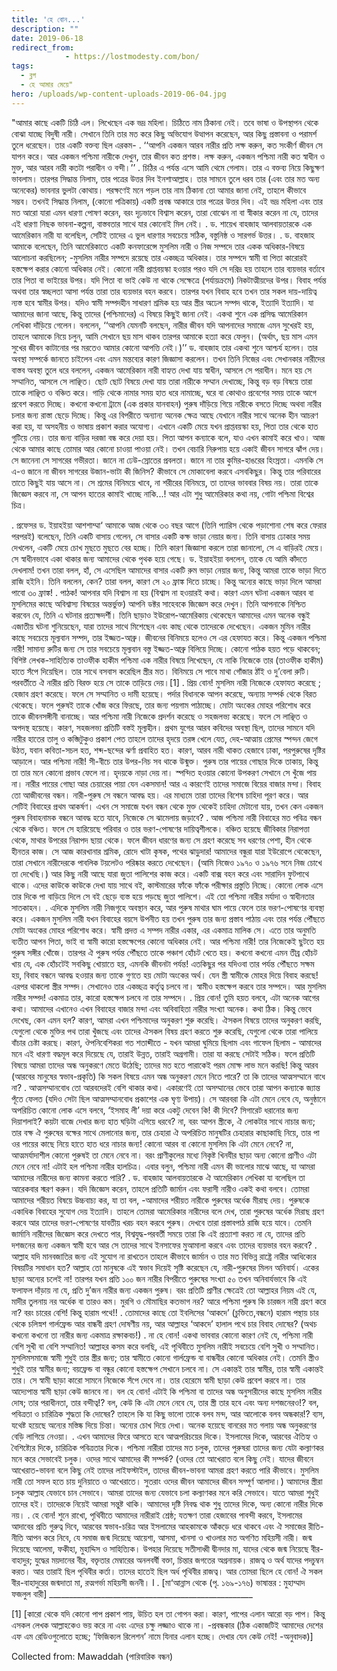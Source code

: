 ```yaml
---
title: 'হে বোন...'
description: ""
date: 2019-06-18
redirect_from: 
            - https://lostmodesty.com/bon/
tags: 
  - ব্লগ
  - হে আমার মেয়ে"
hero: /uploads/wp-content-uploads-2019-06-04.jpg
---
```

"আমার কাছে একটি চিঠি এল। লিখেছেন এক ভদ্র মহিলা। চিঠিতে নাম ঠিকানা নেই। তবে ভাষা ও উপস্থাপন থেকে বোঝা যাচ্ছে বিদুষী নারী। সেখানে তিনি তার মত করে কিছু অভিযোগ উত্থাপন করেছেন, আর কিছু প্রস্তাবনা ও পরামর্শ তুলে ধরেছেন। তার একটি বক্তব্য ছিল এরকম- . ‘‘আপনি একজন আরব নারীর প্রতি লক্ষ করুন, কত সংকীর্ণ জীবন সে যাপন করে। আর একজন পশ্চিমা নারীকে দেখুন, তার জীবন কত প্রশস্ত। লক্ষ করুন, একজন পশ্চিমা নারী কত স্বাধীন ও মুক্ত, আর আরব নারী কতটা পরাধীন ও বন্দী।’’ . চিঠির এ পর্যন্ত এসে আমি থেমে গেলাম। তার এ বক্তব্য নিয়ে কিছুক্ষণ ভাবলাম। তারপর সিদ্ধান্ত নিলাম, তার পত্রের উত্তর দিব ইনশাআল্লাহ। তার সামনে তুলে ধরব তার (এবং তার মত অন্য অনেকের) ভাবনার ভুলটা কোথায়। পরক্ষণেই মনে পড়ল তার নাম ঠিকানা তো আমার জানা নেই, তাহলে কীভাবে সম্ভব। তখনই সিদ্ধান্ত নিলাম, (কোনো পত্রিকায়) একটি প্রবন্ধ আকারে তার পত্রের উত্তর দিব। এই ভদ্র মহিলা এবং তার মত আরো যারা এমন ধারণা পোষণ করেন, বরং দৃঢ়ভাবে বিশ্বাস করেন, তারা বোঝেন না বা স্বীকার করেন না যে, তাদের এই ধারণা নিছক ভাবনা-কল্পনা, বাস্তবতার সাথে যার কোনোই মিল নেই। . ড. শায়েখ বাহজাহ আলবায়তারকে এক আমেরিকান নারী যা বলেছিল, সেটিই তাদের এ ভুল ধারণার সবচেয়ে সঠিক, বস্তুনিষ্ঠ ও সারগর্ভ উত্তর। . ড. বাহজাহ আমাকে বলেছেন, তিনি আমেরিকাতে একটি কনফারেন্সে মুসলিম নারী ও নিজ সম্পদে তার একক অধিকার-বিষয়ে আলোচনা করছিলেন; -মুসলিম নারীর সম্পদে রয়েছে তার একচ্ছত্র অধিকার। তার সম্পদে স্বামী বা পিতা কারোরই হস্তক্ষেপ করার কোনো অধিকার নেই। কোনো নারী প্রাপ্তবয়স্কা হওয়ার পরও যদি সে দরিদ্র হয় তাহলে তার ব্যয়ভার বর্তাবে তার পিতা বা ভাইয়ের উপর। যদি পিতা বা ভাই কেউ না থাকে সেক্ষেত্রে (পর্যায়ক্রমে) নিকটাত্মীয়দের উপর। বিবাহ পর্যন্ত অথবা তার স্বচ্ছলতা আসা পর্যন্ত তারা তার ব্যয়ভার বহন করবে। তারপর যখন বিবাহ হবে তখন তার সকল দায়-দায়িত্ব ন্যস্ত হবে স্বামীর উপর। যদিও স্বামী সম্পদহীন সাধারণ শ্রমিক হয় আর স্ত্রীর অঢেল সম্পদ থাকে, ইত্যাদি ইত্যাদি। যা আমাদের জানা আছে, কিন্তু তাদের (পশ্চিমাদের) এ বিষয়ে কিছুই জানা নেই। একথা শুনে এক প্রসিদ্ধ আমেরিকান লেখিকা দাঁড়িয়ে গেলেন। বললেন, ‘‘আপনি যেমনটি বলছেন, নারীর জীবন যদি আপনাদের সমাজে এমন সুখেরই হয়, তাহলে আমাকে নিয়ে চলুন, আমি সেখানে ছয় মাস থাকব তারপর আমাকে হত্যা করে ফেলুন। (অর্থাৎ, ছয় মাস এমন সুখের জীবন কাটানোর পর মরতেও আমার কোনো আপত্তি নেই।)’’ ড. বাহজাহ তার একথা শুনে আশ্চর্য হলেন। তার অবস্থা সম্পর্কে জানতে চাইলেন এবং এমন মন্তব্যের কারণ জিজ্ঞাসা করলেন। তখন তিনি নিজের এবং সেখানকার নারীদের বাস্তব অবস্থা তুলে ধরে বললেন, একজন আমেরিকান নারী বাহ্যত দেখা যায় স্বাধীন, আসলে সে পরাধীন। মনে হয় সে সম্মানিত, আসলে সে লাঞ্ছিত। ছোট ছোট বিষয়ে দেখা যায় তারা নারীকে সম্মান দেখাচ্ছে, কিন্তু বড় বড় বিষয়ে তারা তাকে লাঞ্ছিত ও বঞ্চিত করে। গাড়ি থেকে নামার সময় হাত ধরে নামাচ্ছে, ঘরে বা কোথাও প্রবেশের সময় তাকে আগে প্রবেশ করতে দিচ্ছে। কখনো কখনো ট্রামে (এক প্রকার যানবাহন) পুরুষ দাঁড়িয়ে গিয়ে নারীকে বসতে দিচ্ছে অথবা নারীর চলার জন্য রাস্তা ছেড়ে দিচ্ছে। কিন্তু এর বিপরীতে অন্যান্য অনেক ক্ষেত্র আছে যেখানে নারীর সাথে অনেক হীন আচরণ করা হয়, যা অসহনীয় ও ভাষায় প্রকাশ করার অযোগ্য। এখানে একটি মেয়ে যখন প্রাপ্তবয়স্কা হয়, পিতা তার থেকে হাত গুটিয়ে নেয়। তার জন্য বাড়ির দরজা বন্ধ করে দেয়া হয়। পিতা আপন কন্যাকে বলে, যাও এখন কামাই করে খাও। আজ থেকে আমার কাছে তোমার আর কোনো চাওয়া পাওয়া নেই। তখন বেচারি নিরুপায় হয়ে একাই জীবন সাগরে ঝাঁপ দেয়। সে জানেনা সে সাগরের গভীরতা। জানে না ঢেউ-স্রোতের প্রবলতা। জানে না তার কুমির-হাঙরের হিংস্রতা। এমনকি সে এ-ও জানে না জীবন সাগরের উজান-ভাটা কী জিনিস? কীভাবে সে মোকাবেলা করবে এসবকিছুর। কিন্তু তার পরিবারের তাতে কিছুই যায় আসে না। সে শ্রমের বিনিময়ে খাবে, না শরীরের বিনিময়ে, তা তাদের ভাববার বিষয় নয়। তারা তাকে জিজ্ঞেস করবে না, সে আপন হাতের কামাই খাচ্ছে নাকি...! আর এটা শুধু আমেরিকার কথা নয়, গোটা পশ্চিমা বিশ্বের চিত্র।

. প্রফেসর ড. ইয়াহইয়া আশশাম্মা‘ আমাকে আজ থেকে ৩৩ বছর আগে (তিনি প্যারিস থেকে পড়াশোনা শেষ করে ফেরার পরপরই) বলেছেন, তিনি একটি বাসায় গেলেন, সে বাসার একটি কক্ষ ভাড়া নেয়ার জন্য। তিনি বাসায় ঢোকার সময় দেখলেন, একটি মেয়ে চোখ মুছতে মুছতে বের হচ্ছে। তিনি কারণ জিজ্ঞাসা করলে তারা জানালো, সে এ বাড়িরই মেয়ে। সে স্বাধীনভাবে একা থাকার জন্য আমাদের থেকে পৃথক হয়ে গেছে। ড. ইয়াহইয়া বললেন, তাকে যে আমি কাঁদতে দেখলাম! তখন তারা বলল, হাঁ, সে এসেছিল আমাদের বাসার একটি রুম ভাড়া নেয়ার জন্য, কিন্তু আমরা তাকে ভাড়া দিতে রাজি হইনি। তিনি বললেন, কেন? তারা বলল, কারণ সে ২০ ফ্রাঙ্ক দিতে চাচ্ছে। কিন্তু অন্যের কাছে ভাড়া দিলে আমরা পাবো ৩০ ফ্রাঙ্ক! . পাঠক! আপনার যদি বিশ্বাস না হয় (বিশ্বাস না হওয়ারই কথা। কারণ এমন ঘটনা একজন আরব বা মুসলিমের কাছে অবিশ্বাস্য বিষয়ের অন্তর্ভুক্ত) আপনি ডক্টর সাহেবকে জিজ্ঞেস করে দেখুন। তিনি আপনাকে নিশ্চিত করবেন যে, তিনি এ ঘটনার প্রত্যক্ষদর্শী। তিনি ছাড়াও ইউরোপ-আমেরিকায় থেকেছেন আমাদের এমন অনেক বন্ধুই এজাতীয় ঘটনা শুনিয়েছেন, যারা তাদের সাথে মিশেছেন এবং কাছ থেকে তাদেরকে দেখেছেন। একজন মুমিন নারীর কাছে সবচেয়ে মূল্যবান সম্পদ, তার ইজ্জত-আব্রু। জীবনের বিনিময়ে হলেও সে এর হেফাযত করে। কিন্তু একজন পশ্চিমা নারী! সামান্য রুটির জন্য সে তার সবচেয়ে মূল্যবান বস্তু ইজ্জত-আব্রু বিলিয়ে দিচ্ছে। কোনো পাঠক হয়ত পড়ে থাকবেন; বিশিষ্ট লেখক-সাহিত্যিক তাওফীক হাকীম পশ্চিমা এক নারীর বিষয়ে লিখেছেন, যে নাকি নিজেকে তার (তাওফীক হাকীম) হাতে সঁপে দিয়েছিল। তার সাথে বসবাস করেছিল স্ত্রীর মত। বিনিময়ে সে পাবে মাথা গোঁজার ঠাঁই ও দু’বেলা রুটি। পরবর্তীতে ঐ নারীর প্রতি বিরক্ত হয়ে সে তাকে তাড়িয়ে দেয়।\[1] . প্রিয় বোন! মুসলিম নারী নিজেকে হেফাযত করেছে ; হেজাব গ্রহণ করেছে। ফলে সে সম্মানিত ও দামী হয়েছে। পর্দার বিধানকে আপন করেছে, অন্যায় সম্পর্ক থেকে বিরত থেকেছে। ফলে পুরুষই তাকে খোঁজ করে ফিরছে, তার জন্য পয়গাম পাঠাচ্ছে। মোটা অংকের মোহর পরিশোধ করে তাকে জীবনসঙ্গীনী বানাচ্ছে। আর পশ্চিমা নারী নিজেকে প্রদর্শন করেছে ও সহজলভ্য করেছে। ফলে সে লাঞ্ছিত ও অপদস্থ হয়েছে। কারণ, সহজলভ্য প্রতিটি বস্তই মূল্যহীন। প্রথম যুগের আরব কবিদের অবস্থা ছিল, তাদের সামনে যদি নারীর হাতের তালু ও কব্জিটুকুও প্রকাশ পেত তাহলে তাদের হৃদয়ে তরঙ্গ খেলে যেত, দেহ-আত্মায় প্রেমের স্পন্দন জেগে উঠত, যবান কবিতা-সচল হত, শব্দ-ছন্দের ঝর্ণা প্রবাহিত হত। কারণ, আরব নারী থাকত হেজাবে ঢাকা, পরপুরুষের দৃষ্টির আড়ালে। আর পশ্চিমা নারী! সী-বীচে তার উপর-নিচ সব থাকে উন্মুক্ত। পুরুষ তার পায়ের গোছার দিকে তাকায়, কিন্তু তা তার মনে কোনো প্রভাব ফেলে না। হৃদয়কে নাড়া দেয় না। স্পন্দিত হওয়ার কোনো উপকরণ সেখানে সে খুঁজে পায় না। নারীর পায়ের গোছা আর চেয়ারের পায়া যেন একসমান! আর এ কারণেই তাদের সমাজে বিয়ের বাজার মন্দা। বিবাহ তো আজীবনের বন্ধন। নারী-পুরুষ সে বন্ধনে আবদ্ধ হয়। এর মাধ্যমে তারা তাদের বিশেষ চাহিদা পূরণ করে। আর সেটিই বিবাহের প্রথম আকর্ষণ। এখন সে সমাজে যখন বন্ধন থেকে মুক্ত থেকেই চাহিদা মেটানো যায়, তখন কেন একজন পুরুষ বিবাহনামক বন্ধনে আবদ্ধ হতে যাবে, নিজেকে সে ঝামেলায় জড়াবে? . আজ পশ্চিমা নারী বিবাহের মত পবিত্র বন্ধন থেকে বঞ্চিত। ফলে সে হারিয়েছে পরিবার ও তার ভরণ-পোষণের দায়িত্বশীলকে। বঞ্চিত হয়েছে জীবিকার নিরাপত্তা থেকে, মাথার উপরের নিরাপদ ছায়া থেকে। ফলে জীবন ধারণের জন্য সে গ্রহণ করেছে সব ধরণের পেশা, হীন থেকে হীনতর কাজ। সে আজ কারখানার শ্রমিক, রোদে খাটা কৃষক, পথের ঝাড়ুদার! আমাদের বন্ধুরা যারা ইউরোপে থেকেছেন, তারা সেখানে নারীদেরকে পাবলিক টয়লেটও পরিষ্কার করতে দেখেছেন। (আমি নিজেও ১৯৭০ ও ১৯৭৬ সনে নিজ চোখে তা দেখেছি।) আর কিছু নারী আছে যারা জুতা পালিশের কাজ করে। একটি বাক্স বহন করে এবং সারাদিন ফুটপাথে থাকে। এদের কাউকে কাউকে দেখা যায় সাথে বই, কাস্টমারের ফাঁকে ফাঁকে পরীক্ষার প্রস্তুতি নিচ্ছে। কোনো লোক এসে তার দিকে পা বাড়িয়ে দিলে সে বই ছেড়ে ব্যস্ত হয়ে পড়ছে জুতা পালিশে। এই তো পশ্চিমা নারীর মর্যাদা ও স্বাধীনতার সাতকাহন। . এদিকে মুসলিম নারী নিজগৃহে অবস্থান করে, আর পুরুষ মাথার ঘাম পায়ে ফেলে তার ভরণ-পোষণের ব্যবস্থা করে। একজন মুসলিম নারী যখন বিবাহের বয়সে উপনীত হয় তখন পুরুষ তার জন্য প্রস্তাব পাঠায় এবং তার পর্যন্ত পৌঁছতে মোটা অংকের মোহর পরিশোধ করে। স্বামী প্রদত্ত এ সম্পদ নারীর একার, এর একমাত্র মালিক সে। এতে তার অনুমতি ব্যতীত আপন পিতা, ভাই বা স্বামী কারো হস্তক্ষেপের কোনো অধিকার নেই। আর পশ্চিমা নারী! তার নিজেকেই ছুটতে হয় পুরুষ সঙ্গীর খোঁজে। তারপর ঐ পুরুষ পর্যন্ত পৌঁছতে তাকে পঞ্চাশ হোঁচট খেতে হয়। কখনো কখনো এমন তীব্র হোঁচট খায় যে, এক হোঁচটেই সবকিছু খোয়াতে হয়, এমনকি জীবনটা পর্যন্ত! এতকিছুর পর যদিওবা তার পর্যন্ত পৌঁছতে সক্ষম হয়, বিবাহ বন্ধনে আবদ্ধ হওয়ার জন্য তাকে গুণতে হয় মোটা অংকের অর্থ। যেন স্ত্রী স্বামীকে মোহর দিয়ে বিবাহ করছে! এরপর থাকলো স্ত্রীর সম্পদ। সেখানেও তার একচ্ছত্র কর্তৃত্ব চলবে না। স্বামীও হস্তক্ষেপ করবে তার সম্পদে। আর মুসলিম নারীর সম্পদ! একমাত্র তার, কারো হস্তক্ষেপ চলবে না তার সম্পদে। . প্রিয় বোন! তুমি হয়ত বলবে, এটা অনেক আগের কথা। আমাদের এখানেও এখন বিবাহের বাজার মন্দা এবং অবিবাহিতা নারীর সংখ্যা অনেক। কথা ঠিক। কিন্তু ভেবে দেখেছ, কেন এমন হল? কারণ, আমরা এখন পশ্চিমাদের অনুকরণ শুরু করেছি। ঐসকল বিষয়ে তাদের অনুকরণ করছি, যেগুলো থেকে মুক্তির পথ তারা খুঁজছে এবং তাদের ঐসকল বিষয় গ্রহণ করতে শুরু করেছি, যেগুলো থেকে তারা পালিয়ে বাঁচার চেষ্টা করছে। কারণ, ঔপনিবেশিকরা গত শতাব্দীতে - যখন আমরা ঘুমিয়ে ছিলাম এবং গাফেল ছিলাম - আমাদের মনে এই ধারণা বদ্ধমূল করে দিয়েছে যে, তারাই উন্নত, তারাই অগ্রগামী। তারা যা করছে সেটাই সঠিক। ফলে প্রতিটি বিষয়ে আমরা তাদের অন্ধ অনুকরণে মেতে উঠেছি; তাদের মত হতে পারাকেই পরম মোক্ষ লাভ মনে করছি! কিন্তু আরব (আরবের মানুষের স্বভাব-প্রকৃতি) কি সকল বিষয়ে এমন অন্ধ অনুকরণ মেনে নিতে পারে? তা কি তাদের আত্মসম্মানে বাধে না? . আত্মসম্মানবোধ তো আরবদেরই বেশি থাকার কথা। একারণেই তো অসম্মানের ভেবে তারা আপন কন্যাকে জ্যান্ত পূঁতে ফেলত (যদিও সেটা ছিল আত্মসম্মানবোধ প্রকাশের এক ঘৃণ্য উপায়)। সে আরবরা কি এটা মেনে নেবে যে, অনুষ্ঠানে অপরিচিত কোনো লোক এসে বলবে, ‘ইসমাহ লী’ দয়া করে একটু দেবেন কি! কী দিবে? সিগারেট ধরানোর জন্য দিয়াশলাই? কয়টা বাজে দেখার জন্য হাত ঘড়িটা এগিয়ে ধরবে? না, বরং আপন স্ত্রীকে, ঐ লোকটার সাথে নাচার জন্য; তার বক্ষ ঐ পুরুষের বক্ষের সাথে মেলানোর জন্য, তার চেহারা ঐ অপরিচিত মানুষটির চেহারার কাছাকাছি নিয়ে, তার পা ওর পায়ের কাছে নিয়ে হাতে হাত ধরে নাচার জন্য! কোনো আরব বা কোনো মুসলিম কি এটা মেনে নেবে? না, আত্মমর্যাদাশীল কোনো পুরুষই তা মেনে নেবে না। বরং প্রাণীকুলের মধ্যে নিকৃষ্ট খিনযীর ছাড়া অন্য কোনো প্রাণীও এটা মেনে নেবে না! এটাই হল পশ্চিমা নারীর হালচিত্র। এবার বলুন, পশ্চিমা নারী এমন কী ভালোর মাঝে আছে, যা আমরা আমাদের নারীদের জন্য কামনা করতে পারি? . ড. বাহজাহ আলবায়তারকে ঐ আমেরিকান লেখিকা যা বলেছিল তা আরেকবার স্মরণ করুন। যদি জিজ্ঞেস করেন, তাহলে প্রতিটি জার্মান এবং ফরাসী নারীও একই কথা বলবে। তোমরা আমাদের শরীয়ত বিষয়ে উচ্চবাচ্য কর, যা তা বল, -আমাদের শরীয়ত নারীকে পুরুষের অর্ধেক মীরাছ দেয়। পুরুষকে একাধিক বিবাহের সুযোগ দেয় ইত্যাদি। তাহলে তোমরা আমেরিকার নারীদের বলে দেখ, তারা পুরুষের অর্ধেক মিরাছ গ্রহণ করবে আর তাদের ভরণ-পোষণের যাবতীয় খরচ বহন করবে পুরুষ। দেখবে তারা প্রস্তাবপাঠ রাজি হয়ে যাবে। তেমনি জার্মানি নারীদের জিজ্ঞেস করে দেখতে পার, বিশ্বযুদ্ধ-পরবর্তী সময়ে তারা কি এই প্রত্যাশা করত না যে, তাদের প্রতি দশজনের জন্য একজন স্বামী হবে আর সে তাদের সাথে ইনসাফের মুআমালা করবে এবং তাদের ব্যয়ভার বহন করবে? . আল্লাহ যদি মানবজাতির জন্য এই সুযোগ না রাখতেন তাহলে কীভাবে জার্মান ও তার মত বিভিন্ন রাষ্ট্রে নারীর আধিক্যের বিষয়টির সমাধান হত? আল্লাহ তো মানুষকে এই স্বভাব দিয়েই সৃষ্টি করেছেন যে, নারী-পুরুষের মিলন অনিবার্য। একের ছাড়া অন্যের চলেই না! তারপর যখন প্রতি ১০০ জন নারীর বিপরীতে পুরুষের সংখ্যা ৫০ তখন অনিবার্যভাবে কি এই ফলাফল দাঁড়ায় না যে, প্রতি দু’জন নারীর জন্য একজন পুরুষ। বরং প্রতিটি প্রাণীর ক্ষেত্রেই তো আল্লাহর নিয়ম এই যে, মাদীর তুলনায় নর অর্ধেক বা তারও কম। মুরগি ও মৌমাছির কতভাগ নর? আরে পশ্চিমা পুরুষ কি চারজন নারী গ্রহণ করে না? বরং চারের বেশি! কিন্তু হারাম পথে!! . তোমাদের কাছে তো ইবলিসের ‘আকদে’ (চুক্তিতে,বন্ধনে) হারাম পন্থায় চার থেকে চলিস্নশ গার্লফ্রেন্ড আর বান্ধবী গ্রহণ দোষণীয় নয়, আর আল্লাহর ‘আকদে’ হালাল পথে চার বিবাহ দোষের? (অথচ কখনো কখনো তা নারীর জন্য একমাত্র রক্ষাকবচ!) . না হে বোন! একথা ভাববার কোনো কারণ নেই যে, পশ্চিমা নারী বেশি সুখী বা বেশি সম্মানিত! আল্লাহর কসম করে বলছি, এই পৃথিবীতে মুসলিম নারীই সবচেয়ে বেশি সুখী ও সম্মানিত। মুসলিমসমাজে স্বামী শুধুই তার স্ত্রীর জন্য; তার স্বামীতে কোনো গার্লফ্রেন্ড বা বান্ধবীর কোনো অধিকার নেই। তেমনি স্ত্রীও শুধুই তার স্বামীর জন্য; বয়ফ্রেন্ড বা বন্ধুর কোনো হস্তক্ষেপ সেখানে চলবে না। সে একান্তই তার স্বামীর, তার স্বামী একান্তই তার। সে স্বামী ছাড়া কারো সামনে নিজেকে সঁপে দেবে না। তার হেরেমে স্বামী ছাড়া কেউ প্রবেশ করবে না। তার আদ্যেপান্ত স্বামী ছাড়া কেউ জানবে না। বল হে বোন! এটাই কি পশ্চিমা বা তাদের অন্ধ অনুসারীদের কাছে মুসলিম নারীর দোষ; তার পরাধীনতা, তার বন্দীত্ব!? বল, কেউ কি এটা মেনে নেবে যে, তার স্ত্রী তার হবে এবং অন্য দশজনেরও!? বল, পবিত্রতা ও চারিত্রিক শুদ্ধতা কি দোষের? তাহলে কি যা কিছু ভালো তাকে বলব মন্দ, আর আলোকে বলব অন্ধকার!? ব্যস, যথেষ্ট হয়েছে অন্যের মস্তিষ্ক দিয়ে চিন্তা। অন্যের চোখ দিয়ে দেখা। অনেক হয়েছে বানরের মত গলায় অন্ধ অনুকরণের বেড়ি লাগিয়ে নেওয়া। . এখন আমাদের ফিরে আসতে হবে আত্মপরিচয়ের দিকে। ইসলামের দিকে, আরবের ঐতিহ্য ও বৈশিষ্ট্যের দিকে, চারিত্রিক পবিত্রতার দিকে। পশ্চিমা নারীরা তাদের মত চলুক, তাদের পুরুষরা তাদের জন্য যেটা কল্যাণকর মনে করে সেভাবেই চলুক। ওদের সাথে আমাদের কী সম্পর্ক? (ওদের তো আখেরাত বলে কিছু নেই। যাদের জীবনে আখেরাত-ভাবনা বলে কিছু নেই তাদের লাইফস্টাইল, তাদের জীবন-ভাবনা আমরা গ্রহণ করতে পারি কীভাবে। মুসলিম নারী তো সফল হতে চায় দুনিয়াতে ও আখেরাতে। সুতরাং ওদের জীবন আমাদের জীবন সম্পূর্ণ আলাদা।) আমাদের স্ত্রীরা চলুক আল্লাহ যেভাবে চান সেভাবে। আমরা তাদের জন্য যেভাবে চলা কল্যাণকর মনে করি সেভাবে। যাতে আমরা শুধুই তাদের হই। তাদেরকে নিয়েই আমরা সন্তুষ্ট থাকি। আমাদের দৃষ্টি নিবদ্ধ থাক শুধু তাদের দিকে, অন্য কোনো নারীর দিকে নয়। . হে বোন! শুনে রাখো, পৃথিবীতে আমাদের নারীরাই শ্রেষ্ঠ; যতক্ষণ তারা হেজাবের পাবন্দী করবে, ইসলামের আদাবের প্রতি গুরুত্ব দিবে, আরবের স্বভাব-চরিত্র আর ইসলামের আহকামকে আঁকড়ে ধরে থাকবে এবং ঐ সমাজের রীতি-নীতি আপন করে নিবে, যে সমাজ জন্ম দিয়েছে আয়েশা, আসমা, খানসা ও খাওলার মত অগণিত মহিয়সী নারী। জন্ম দিয়েছে আলেমা, ফকীহা, মুহাদ্দিস ও সাহিত্যিক। উপহার দিয়েছে সতীসাধ্বী দ্বীনদার মা, যাদের থেকে জন্ম নিয়েছে বীর-বাহাদুর; যুদ্ধের ময়দানের বীর, বক্তৃতার মেম্বারের অনলবর্ষী বক্তা, চিন্তার জগতের অগ্রনায়ক। রাজত্ব ও অর্থ যাদের পদচুম্বন করত। আর তারাই ছিল পৃথিবীর কর্তা। তাদের হাতেই ছিল অর্ধ পৃথিবীর রাজত্ব। আর তোমরা ছিলে হে বোন! ঐ সকল বীর-বাহাদুরের জন্মদাতা মা, রত্মগর্ভা মহিয়সী জননী। l . \[মা‘আন্নাস থেকে (পৃ. ১৬৯-১৭৬) ভাষান্তর : মুহাম্মাদ ফজলুল বারী] \_\_\_\_\_\_\_\_\_\_\_\_\_\_\_\_\_\_\_\_\_\_\_\_\_\_​\_\_\_\_\_\_\_\_\_\_\_\_\_\_\_\_\_\_\_\_\_\_\_\_\_

\[1] \[কারো থেকে যদি কোনো পাপ প্রকাশ পায়, উচিত হল তা গোপন করা। কারণ, পাপের এলান আরো বড় পাপ। কিন্তু এসকল লেখক আল্লাহকেও ভয় করে না এবং এদের চক্ষু লজ্জাও থাকে না। -প্রবন্ধকার (ঠিক একাজটিই আমাদের দেশের এফ এম রেডিওগুলোতে হচ্ছে; ‘ফিজিক্যল রিলেশন’ নামে যিনার এলান হচ্ছে। দেখার যেন কেউ নেই! -অনুবাদক)]

Collected from: Mawaddah (পারিবারিক বন্ধন)
